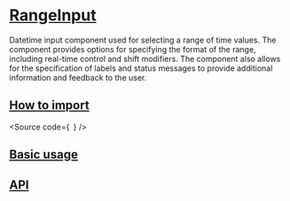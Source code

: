 

<Meta of={Stories} />

# [RangeInput](#rangeinput)

Datetime input component used for selecting a range of time values.
The component provides options for specifying the format of the range, including real-time control and shift modifiers.
The component also allows for the specification of labels and status messages to provide additional information and feedback to the user.

## [How to import](#how-to-import)

<Source
  code={`
`}
/>

## [Basic usage](#basic-usage)

<Canvas of={Stories.Base} />

## [API](#api)

<ArgTypes of={Stories} />
